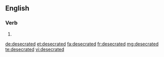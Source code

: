 ==English==

===Verb===
{{head|en|verb form}}

# {{en-past of|desecrate}}

[[de:desecrated]]
[[et:desecrated]]
[[fa:desecrated]]
[[fr:desecrated]]
[[mg:desecrated]]
[[te:desecrated]]
[[vi:desecrated]]